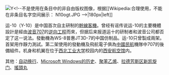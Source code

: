 [[Image:Y<!--不是使用在条目中的非自由版权图像，根据[[Wikipedia:合理使用]]，不能在非条目名字空间展示：
N10ogt.JPG 
-->|180px|left]]

运-10（Y-10）是中国首次自主研制的[[幹線客機]]。曾经有谣传说运-10的主要機體設計是經由[[波音707]]的[[逆向工程]]而來，但据后来报道运十的研制者和波音公司都否定了这一说法。發動機為WS-8普惠JT3D-7的中国仿制品。运-10只曾製成兩架。首架用作靜力測試。第二架使用的發動機及飛航電子俱為[[中國民航]]機隊中707的後備組件。机身和机翼在位于[[西北工业大学]]校园内的[[西安航空馆]]内。

其他：[[自动换行]]、[[Microsoft Windows的历史]]、[[聚苯乙烯]]、[[拉德芳斯区新凯旋门]]、[[搖頭丸]]